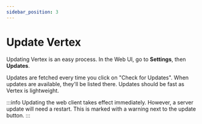 ```yaml
---
sidebar_position: 3
---
```


# Update Vertex

Updating Vertex is an easy process. In the Web UI, go to **Settings**, then **Updates**.

Updates are fetched every time you click on "Check for Updates". When updates are available, they'll be listed there. Updates should be fast as Vertex is lightweight.

:::info
Updating the web client takes effect immediately. However, a server update will need a restart. This is marked with a warning next to the update button.
:::
